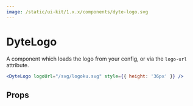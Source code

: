 ```yaml
---
image: /static/ui-kit/1.x.x/components/dyte-logo.svg
---
```


# DyteLogo

A component which loads the logo from your config, or via the `logo-url`
attribute.

```jsx
<DyteLogo logoUrl="/svg/logoku.svg" style={{ height: '36px' }} />
```

## Props

<PropsTable of="dyte-logo" />
